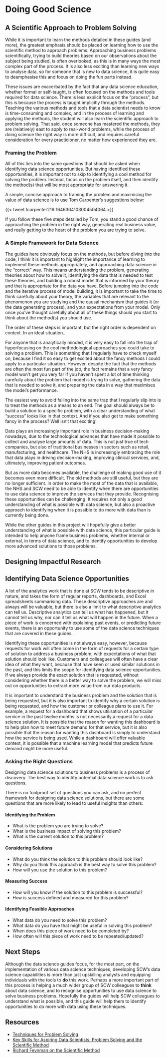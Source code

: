 # Doing Good Science {#sec-good-science}

## A Scientific Approach to Problem Solving

While it is important to learn the methods detailed in these guides (and more), the greatest emphasis should be placed on learning how to use the scientific method to approach problems. Approaching business problems scientifically, trying to build theories based on our observations about the subject being studied, is often overlooked, as this is in many ways the most complex part of the process. It is also less exciting than learning new ways to analyse data, so for someone that is new to data science, it is quite easy to deemphasise this and focus on doing the fun parts instead.

These issues are exacerbated by the fact that any data science education, whether formal or self-taught, is often focused on the methods and tools required for data science. There is less explicit focus on the "process", but this is because the process is taught implicitly through the methods. Teaching the various methods and tools that a data scientist needs to know is time-consuming and complex, and in the process of learning and applying the methods, the student will also learn the scientific approach to problem solving. That said, once someone has mastered the methods, they are (relatively) east to apply to real-world problems, while the process of doing science the right way is more difficult, and requires careful consideration for every practicioner, no matter how experienced they are.

### Framing the Problem

All of this ties into the same questions that should be asked when identifying data science opportunities. But having identified these opportunities, it is important not to skip to identifying a cool method for solving the problem. Instead, focus on the problem itself, and then identify the method(s) that will be most appropriate for answering it.

A simple, concise approach to framing the problem and maximising the value of data science is to use Tom Carpenter's suggestions below:

{{< tweet tcarpenter216 1646304103004504064 >}}

If you follow these five steps detailed by Tom, you stand a good chance of approaching the problem in the right way, generating real business value, and really getting to the heart of the problem you are trying to solve.

### A Simple Framework for Data Science

The guides here obviously focus on the methods, but before diving into the code, I think it is important to highlight the importance of learning to implement these methods appropriately, and approaching data science in the "correct" way. This means understanding the problem, generating theories about how to solve it, identifying the data that is needed to test these theories, and building a robust model that is informed by your theory and that is appropriate for the data you have. Before jumping into the code and the iterative process of model building, it is important to take the time to think carefully about your theory, the variables that are relevant to the phenomenon you are studying and the causal mechanism that guides it (or the data generating process), and your expectations from your model. Only once you've thought carefully about all of these things should you start to think about the method(s) you should use.

The order of these steps is important, but the right order is dependent on context. In an ideal situation...

For anyone that is analytically minded, it is very easy to fall into the trap of hyperfocusing on the cool methodological approaches you could take to solving a problem. This is something that I regularly have to check myself on, because I find it so easy to get excited about the fancy methods I could apply to a particular situation. However, despite the fact that the methods are often the most fun part of the job, the fact remains that a very fancy model won't get you very far if you haven't spent a lot of time thinking carefully about the problem that model is trying to solve, gathering the data that is needed to solve it, and preparing the data in a way that maximises the model's performance.

The easiest way to avoid falling into the same trap that I regularly slip into is to treat the methods as a means to an end. The goal should always be to build a solution to a specific problem, with a clear understanding of what "success" looks like in that context. And if you also get to make something fancy in the process? Well isn't that exciting!

Data plays an increasingly important role in business decision-making nowadays, due to the technological advances that have made it possible to collect and analyse large amounts of data. This is not just true of tech companies, but also of traditional businesses in sectors such as retail, manufacturing, and healthcare. The NHS is increasingly embracing the role that data plays in driving decision-making, improving clinical services, and, ultimately, improving patient outcomes.

But as more data becomes available, the challenge of making good use of it becomes even more difficult. The old methods are still useful, but they are no longer sufficient. In order to make the most of the data that is available, the NHS and SCW need to be able to identify when there are opportunities to use data science to improve the services that they provide. Recognising these opportunities can be challenging. It requires not only a good understanding of what is possible with data science, but also a proactive approach to identifying when it is possible to do more with data than is currently being done.

While the other guides in this project will hopefully give a better understanding of what is possible with data science, this particular guide is intended to help anyone frame business problems, whether internal or external, in terms of data science, and to identify opportunities to develop more advanced solutions to those problems.

## Designing Impactful Research

## Identifying Data Science Opportunities

A lot of the analytics work that is done at SCW tends to be descriptive in nature, and takes the form of regular reports, dashboards, and Excel spreadsheets summarising data. These descriptive approaches are and always will be valuable, but there is also a limit to what descriptive analytics can tell us. Descriptive analytics can tell us what has happened, but it cannot tell us why, nor can it tell us what will happen in the future. When a piece of work is concerned with explaining past events, or predicting future events, there is an opportunity to use some of the data science techniques that are covered in these guides.

Identifying these opportunities is not always easy, however, because requests for work will often come in the form of requests for a certain type of solution to address a business problem, with expectations of what that solution should look like. Customers and colleagues will often have a clear idea of what they want, because that have seen or used similar solutions in the past, and this limits the scope for identifying data science opportunities. If we always provide the exact solution that is requested, without considering whether there is a better way to solve the problem, we will miss out on opportunities to extract more value from our data products.

It is important to understand the business problem and the solution that is being requested, but it is also important to identify why a certain solution is being requested, and how the customer or colleague plans to use it. For example, a request for a dashboard that shows utilisation of a particular service in the past twelve months is not necessarily a request for a data science solution. It is possible that the reason for wanting this dashboard is to help plan how to meet future demand for that service, but it is also possible that the reason for wanting this dashboard is simply to understand how the service is being used. While a dashboard will offer valuable context, it is possible that a machine learning model that predicts future demand might be more useful.

### Asking the Right Questions

Designing data science solutions to business problems is a process of discovery. The best way to identify potential data science work is to ask questions.

There is no foolproof set of questions you can ask, and no perfect framework for designing data science solutions, but there are some questions that are more likely to lead to useful insights than others:

#### Identifying the Problem

- What is the problem you are trying to solve?
- What is the business impact of solving this problem?
- What is the current solution to this problem?

#### Considering Solutions

- What do you think the solution to this problem should look like?
- Why do you think this approach is the best way to solve this problem?
- How will you use the solution to this problem?

#### Measuring Success

- How will you know if the solution to this problem is successful?
- How is success defined and measured for this problem?

#### Identifying Feasible Approaches

- What data do you need to solve this problem?
- What data do you have that might be useful in solving this problem?
- When does this piece of work need to be completed by?
- How often will this piece of work need to be repeated/updated?

## Next Steps

Although the data science guides focus, for the most part, on the implementation of various data science techniques, developing SCW's data science capabilities is more than just upskilling analysts and equipping individuals with the tools to **do** this work. Perhaps a more important part of this process is helping a much wider group of SCW colleagues to **think** about data science, and to recognise opportunities to use data science to solve business problems. Hopefully the guides will help SCW colleagues to understand what is possible, and this guide will help them to identify opportunities to do more with data using these techniques.

## Resources

- [Techniques for Problem Solving](https://twitter.com/TivadarDanka/status/1682333102637719552?s=20)
- [Key Skills for Aspiring Data Scientists: Problem Solving and the Scientific Method](https://faculty.ai/blog/key-skills-for-aspiring-data-scientists-problem-solving-and-the-scientific-method/)
- [Richard Feynman on the Scientific Method](https://research-training-centre.sps.ed.ac.uk/feynman-scientific-method-and-sociology/)
